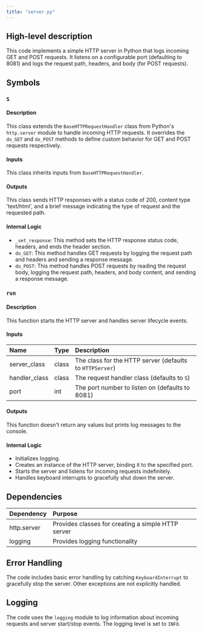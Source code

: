 ```yaml
---
title: "server.py"
---
```


## High-level description
This code implements a simple HTTP server in Python that logs incoming GET and POST requests. It listens on a configurable port (defaulting to 8081) and logs the request path, headers, and body (for POST requests).

## Symbols
### `S`
#### Description
This class extends the `BaseHTTPRequestHandler` class from Python's `http.server` module to handle incoming HTTP requests. It overrides the `do_GET` and `do_POST` methods to define custom behavior for GET and POST requests respectively.

#### Inputs
This class inherits inputs from `BaseHTTPRequestHandler`.

#### Outputs
This class sends HTTP responses with a status code of 200, content type 'text/html', and a brief message indicating the type of request and the requested path.

#### Internal Logic
- `_set_response`: This method sets the HTTP response status code, headers, and ends the header section.
- `do_GET`: This method handles GET requests by logging the request path and headers and sending a response message.
- `do_POST`: This method handles POST requests by reading the request body, logging the request path, headers, and body content, and sending a response message.

### `run`
#### Description
This function starts the HTTP server and handles server lifecycle events.

#### Inputs
| Name | Type | Description |
|:-----|:-----|:------------|
| server_class | class | The class for the HTTP server (defaults to `HTTPServer`) |
| handler_class | class | The request handler class (defaults to `S`) |
| port | int | The port number to listen on (defaults to 8081) |

#### Outputs
This function doesn't return any values but prints log messages to the console.

#### Internal Logic
- Initializes logging.
- Creates an instance of the HTTP server, binding it to the specified port.
- Starts the server and listens for incoming requests indefinitely.
- Handles keyboard interrupts to gracefully shut down the server.

## Dependencies
| Dependency | Purpose |
|:-----------|:--------|
| http.server | Provides classes for creating a simple HTTP server |
| logging | Provides logging functionality |

## Error Handling
The code includes basic error handling by catching `KeyboardInterrupt` to gracefully stop the server. Other exceptions are not explicitly handled.

## Logging
The code uses the `logging` module to log information about incoming requests and server start/stop events. The logging level is set to `INFO`.
